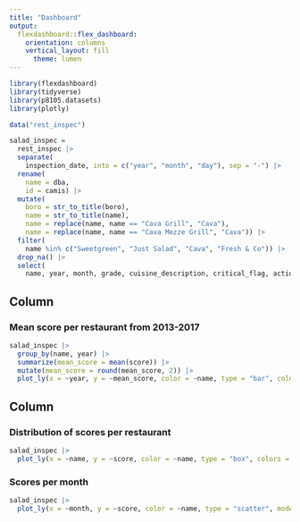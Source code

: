 ```yaml
---
title: "Dashboard"
output: 
  flexdashboard::flex_dashboard:
    orientation: columns
    vertical_layout: fill
      theme: lumen
---
```


```r
library(flexdashboard)
library(tidyverse)
library(p8105.datasets)
library(plotly)

data("rest_inspec")

salad_inspec =
  rest_inspec |>
  separate(
    inspection_date, into = c("year", "month", "day"), sep = "-") |>
  rename(
    name = dba,
    id = camis) |>
  mutate(
    boro = str_to_title(boro),
    name = str_to_title(name),
    name = replace(name, name == "Cava Grill", "Cava"),
    name = replace(name, name == "Cava Mezze Grill", "Cava")) |>
  filter(
    name %in% c("Sweetgreen", "Just Salad", "Cava", "Fresh & Co")) |>
  drop_na() |>
  select(
    name, year, month, grade, cuisine_description, critical_flag, action, score, boro, zipcode)
```

Column {data-width=650}
-----------------------------------------------------------------------

### Mean score per restaurant from 2013-2017

```r
salad_inspec |>
  group_by(name, year) |>
  summarize(mean_score = mean(score)) |>
  mutate(mean_score = round(mean_score, 2)) |>
  plot_ly(x = ~year, y = ~mean_score, color = ~name, type = "bar", colors = "viridis")
```

Column {data-width=350}
-----------------------------------------------------------------------

### Distribution of scores per restaurant

```r
salad_inspec |>
  plot_ly(x = ~name, y = ~score, color = ~name, type = "box", colors = "viridis")
```

### Scores per month

```r
salad_inspec |>
  plot_ly(x = ~month, y = ~score, color = ~name, type = "scatter", mode = "markers", colors = "viridis")
```

